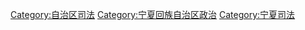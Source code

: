 [[Category:自治区司法|Category:自治区司法]]
[[Category:宁夏回族自治区政治|Category:宁夏回族自治区政治]]
[[Category:宁夏司法|Category:宁夏司法]]